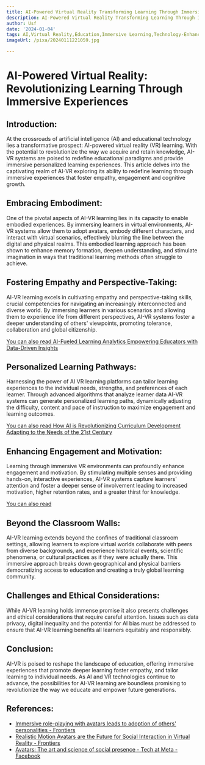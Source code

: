 ```yaml
---
title: AI-Powered Virtual Reality Transforming Learning Through Immersive Experiences
description: AI-Powered Virtual Reality Transforming Learning Through Immersive Experiences
author: Usf
date: '2024-01-04'
tags: AI,Virtual Reality,Education,Immersive Learning,Technology-Enhanced Learning
imageUrl: /pixa/20240111221059.jpg

---
```

# AI-Powered Virtual Reality: Revolutionizing Learning  Through Immersive Experiences

## Introduction:

At the crossroads of artificial intelligence (AI) and educational technology lies a transformative prospect: AI-powered virtual reality (VR) learning. With the potential to revolutionize the way we acquire and retain knowledge, AI-VR systems are poised to redefine educational  paradigms and  provide immersive personalized learning experiences. This article  delves into  the captivating realm  of AI-VR exploring its ability to redefine learning through immersive experiences that foster empathy,  engagement and cognitive growth.

## Embracing Embodiment:

One of the pivotal aspects of AI-VR learning lies  in its capacity to enable embodied experiences. By immersing learners in virtual environments, AI-VR  systems  allow them to adopt avatars, embody different characters, and interact with virtual scenarios,  effectively blurring the line between the digital and physical realms. This embodied learning approach has been shown to enhance memory formation, deepen understanding,  and stimulate imagination in ways that traditional learning  methods often struggle to  achieve.

## Fostering Empathy and Perspective-Taking:

AI-VR learning excels in cultivating empathy and perspective-taking  skills, crucial competencies for navigating an increasingly interconnected and diverse world. By immersing learners in various scenarios and allowing them  to experience  life from different perspectives, AI-VR systems foster a deeper understanding of others'  viewpoints, promoting tolerance, collaboration and global citizenship.

[You can also read  AI-Fueled Learning Analytics Empowering Educators with Data-Driven Insights](AI-Fueled%20Learning%20Analytics%20Empowering%20Educators%20with%20Data-Driven%20Insights)


## Personalized Learning Pathways:

Harnessing the power of AI VR learning platforms can tailor learning experiences to the individual needs,  strengths, and preferences of each learner. Through  advanced algorithms that analyze learner data AI-VR systems can generate personalized learning paths, dynamically  adjusting the difficulty, content and pace of instruction to maximize engagement and learning outcomes.

[You can also  read How AI  is  Revolutionizing Curriculum Development Adapting to the Needs of the 21st Century](How%20AI%20is%20Revolutionizing%20Curriculum%20Development%20Adapting%20to%20the%20Needs%20of%20the%2021st%20Century)


## Enhancing Engagement and Motivation:

Learning through immersive VR environments can  profoundly enhance engagement and motivation. By stimulating multiple senses and providing hands-on, interactive  experiences,  AI-VR  systems capture learners' attention and foster  a deeper sense of involvement leading to  increased motivation, higher retention rates, and a greater thirst for knowledge.

[You can also read ]()


## Beyond the Classroom Walls:

AI-VR learning extends beyond the confines  of traditional classroom settings, allowing learners  to explore  virtual worlds collaborate with peers from diverse backgrounds, and experience historical events, scientific phenomena, or cultural practices as if they were actually there. This immersive  approach  breaks down geographical and physical barriers democratizing access to education  and creating  a truly global learning community.

## Challenges and Ethical Considerations:

While AI-VR  learning holds immense  promise it also presents challenges and ethical considerations that require careful attention. Issues such as data  privacy, digital inequality and the potential for AI bias must be addressed to  ensure that AI-VR learning  benefits all learners equitably and  responsibly.

## Conclusion:

AI-VR is poised to reshape the landscape of education,  offering immersive experiences  that promote  deeper learning foster empathy, and tailor learning to individual needs. As AI and VR  technologies continue to advance, the possibilities for AI-VR learning are boundless promising to revolutionize the way we educate and empower  future generations.

## References:
- [Immersive role-playing with avatars leads to adoption of others' personalities - Frontiers](https://www.frontiersin.org/articles/10.3389/frvir.2023.1025526)
- [Realistic Motion Avatars are the Future for Social Interaction in Virtual Reality - Frontiers](https://www.frontiersin.org/articles/10.3389/frvir.2021.750729)
- [Avatars: The art and science of social presence - Tech at Meta - Facebook](https://tech.facebook.com/reality-labs/2019/4/avatars-the-art-and-science-of-social-presence/)
